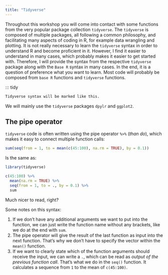 ```yaml
---
title: "Tidyverse"
---
```

Throughout this workshop you will come into contact with some functions from the very popular package collection `tidyverse`. 
The `tidyverse` is composed of multiple packages, all following a common philosophy, and facilitating many aspects of coding in R, for example data wrangling and plotting. It is not really necessary to learn the `tidyverse` syntax in order to understand R and become proficient in it. However, I find it easier to understand in many cases, which probably makes it easier to get started with. 
Therefore, I will provide the syntax from the respective `tidyverse` package along with the `Base R` syntax in many cases.
In the end, it is a question of preference what you want to learn. Most code will probably be composed from `base R` functions and `tidyverse` functions. 

::: tidy
```r
Tidyverse syntax will be marked like this.
```

We will mainly use the `tidyverse` packages `dpylr` and `ggplot2`. 


## The pipe operator

`tidyverse` code is often written using the pipe operator `%>%` (*than do*), which makes it easy to connect multiple function calls:

```r
sum(seq(from = 1, to = mean(c(45:100), na.rm = TRUE), by = 0.1))
```

Is the same as:

::: tidy
```r
library(tidyverse)

c(45:100) %>%
  mean(na.rm = TRUE) %>%
  seq(from = 1, to = ., by = 0.1) %>%
  sum
```
:::

Much nicer to read, right?

Some notes on this syntax: 

1. If we don't have any additional arguments we want to put into the function, we can just write the function name without any brackets, like we do at the end with `sum`. 
1. The pipe operator will give the result of the last function as input into the next function. That's why we don't have to specify the vector within the `mean()` function.
1. If we want to clearly state which of the function arguments should receive the input, we can write a `.`, which can be read as *output of the previous function call*. That's what we do in the `seq()` function. It calculates a sequence from `1` to the mean of `c(45:100)`.
